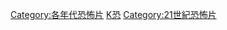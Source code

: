 [[Category:各年代恐怖片|Category:各年代恐怖片]]
[[Category:2000年代電影作品|K恐]]
[[Category:21世紀恐怖片|Category:21世紀恐怖片]]